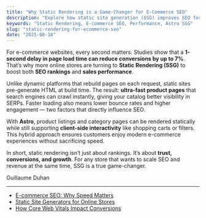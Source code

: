```yaml
---
title: "Why Static Rendering is a Game-Changer for E-Commerce SEO"
description: "Explore how static site generation (SSG) improves SEO for online stores by delivering lightning-fast pages, optimized metadata, and reduced bounce rates."
keywords: "Static Rendering, E-commerce SEO, Performance, Astro SSG"
slug: "static-rendering-for-ecommerce-seo"
date: "2025-08-18"
---
```


For e-commerce websites, every second matters. Studies show that a **1-second delay in page load time can reduce conversions by up to 7%**. That’s why more online stores are turning to **Static Rendering (SSG)** to boost both **SEO rankings** and **sales performance**.  

Unlike dynamic platforms that rebuild pages on each request, static sites pre-generate HTML at build time. The result: **ultra-fast product pages** that search engines can crawl instantly, giving your catalog better visibility in SERPs. Faster loading also means lower bounce rates and higher engagement — two factors that directly influence SEO.  

With **Astro**, product listings and category pages can be rendered statically while still supporting **client-side interactivity** like shopping carts or filters. This hybrid approach ensures customers enjoy modern e-commerce experiences without sacrificing speed.  

In short, static rendering isn’t just about rankings. It’s about **trust, conversions, and growth**. For any store that wants to scale SEO and revenue at the same time, SSG is a true game-changer.  

Guillaume Duhan  

----  

- [E-commerce SEO: Why Speed Matters](https://www.shopify.com/enterprise/ecommerce-seo)  
- [Static Site Generators for Online Stores](https://jamstack.org/examples/ecommerce/)  
- [How Core Web Vitals Impact Conversions](https://web.dev/vitals/)  
